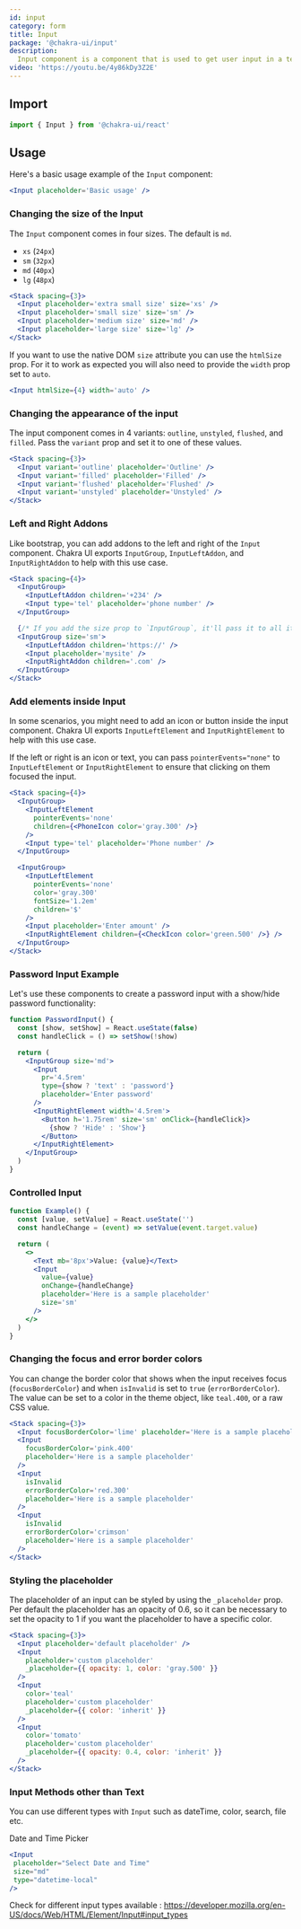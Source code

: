 ```yaml
---
id: input
category: form
title: Input
package: '@chakra-ui/input'
description:
  Input component is a component that is used to get user input in a text field.
video: 'https://youtu.be/4y86kDy3Z2E'
---
```


## Import

```js
import { Input } from '@chakra-ui/react'
```

## Usage

Here's a basic usage example of the `Input` component:

```jsx
<Input placeholder='Basic usage' />
```

### Changing the size of the Input

The `Input` component comes in four sizes. The default is `md`.

- `xs` (`24px`)
- `sm` (`32px`)
- `md` (`40px`)
- `lg` (`48px`)

```jsx
<Stack spacing={3}>
  <Input placeholder='extra small size' size='xs' />
  <Input placeholder='small size' size='sm' />
  <Input placeholder='medium size' size='md' />
  <Input placeholder='large size' size='lg' />
</Stack>
```

If you want to use the native DOM `size` attribute you can use the `htmlSize`
prop. For it to work as expected you will also need to provide the `width` prop
set to `auto`.

```jsx
<Input htmlSize={4} width='auto' />
```

### Changing the appearance of the input

The input component comes in 4 variants: `outline`, `unstyled`, `flushed`, and
`filled`. Pass the `variant` prop and set it to one of these values.

```jsx
<Stack spacing={3}>
  <Input variant='outline' placeholder='Outline' />
  <Input variant='filled' placeholder='Filled' />
  <Input variant='flushed' placeholder='Flushed' />
  <Input variant='unstyled' placeholder='Unstyled' />
</Stack>
```

### Left and Right Addons

Like bootstrap, you can add addons to the left and right of the `Input`
component. Chakra UI exports `InputGroup`, `InputLeftAddon`, and
`InputRightAddon` to help with this use case.

```jsx
<Stack spacing={4}>
  <InputGroup>
    <InputLeftAddon children='+234' />
    <Input type='tel' placeholder='phone number' />
  </InputGroup>

  {/* If you add the size prop to `InputGroup`, it'll pass it to all its children. */}
  <InputGroup size='sm'>
    <InputLeftAddon children='https://' />
    <Input placeholder='mysite' />
    <InputRightAddon children='.com' />
  </InputGroup>
</Stack>
```

### Add elements inside Input

In some scenarios, you might need to add an icon or button inside the input
component. Chakra UI exports `InputLeftElement` and `InputRightElement` to help
with this use case.

If the left or right is an icon or text, you can pass `pointerEvents="none"` to
`InputLeftElement` or `InputRightElement` to ensure that clicking on them
focused the input.

```jsx
<Stack spacing={4}>
  <InputGroup>
    <InputLeftElement
      pointerEvents='none'
      children={<PhoneIcon color='gray.300' />}
    />
    <Input type='tel' placeholder='Phone number' />
  </InputGroup>

  <InputGroup>
    <InputLeftElement
      pointerEvents='none'
      color='gray.300'
      fontSize='1.2em'
      children='$'
    />
    <Input placeholder='Enter amount' />
    <InputRightElement children={<CheckIcon color='green.500' />} />
  </InputGroup>
</Stack>
```

### Password Input Example

Let's use these components to create a password input with a show/hide password
functionality:

```jsx
function PasswordInput() {
  const [show, setShow] = React.useState(false)
  const handleClick = () => setShow(!show)

  return (
    <InputGroup size='md'>
      <Input
        pr='4.5rem'
        type={show ? 'text' : 'password'}
        placeholder='Enter password'
      />
      <InputRightElement width='4.5rem'>
        <Button h='1.75rem' size='sm' onClick={handleClick}>
          {show ? 'Hide' : 'Show'}
        </Button>
      </InputRightElement>
    </InputGroup>
  )
}
```

### Controlled Input

```jsx
function Example() {
  const [value, setValue] = React.useState('')
  const handleChange = (event) => setValue(event.target.value)

  return (
    <>
      <Text mb='8px'>Value: {value}</Text>
      <Input
        value={value}
        onChange={handleChange}
        placeholder='Here is a sample placeholder'
        size='sm'
      />
    </>
  )
}
```

### Changing the focus and error border colors

You can change the border color that shows when the input receives focus
(`focusBorderColor`) and when `isInvalid` is set to `true` (`errorBorderColor`).
The value can be set to a color in the theme object, like `teal.400`, or a raw
CSS value.

```jsx
<Stack spacing={3}>
  <Input focusBorderColor='lime' placeholder='Here is a sample placeholder' />
  <Input
    focusBorderColor='pink.400'
    placeholder='Here is a sample placeholder'
  />
  <Input
    isInvalid
    errorBorderColor='red.300'
    placeholder='Here is a sample placeholder'
  />
  <Input
    isInvalid
    errorBorderColor='crimson'
    placeholder='Here is a sample placeholder'
  />
</Stack>
```

### Styling the placeholder

The placeholder of an input can be styled by using the `_placeholder` prop. Per
default the placeholder has an opacity of 0.6, so it can be necessary to set the
opacity to 1 if you want the placeholder to have a specific color.

```jsx
<Stack spacing={3}>
  <Input placeholder='default placeholder' />
  <Input
    placeholder='custom placeholder'
    _placeholder={{ opacity: 1, color: 'gray.500' }}
  />
  <Input
    color='teal'
    placeholder='custom placeholder'
    _placeholder={{ color: 'inherit' }}
  />
  <Input
    color='tomato'
    placeholder='custom placeholder'
    _placeholder={{ opacity: 0.4, color: 'inherit' }}
  />
</Stack>
```

### Input Methods other than Text
You can use different types with `Input` such as dateTime, color, search, file etc. 

Date and Time Picker

```jsx
<Input
 placeholder="Select Date and Time"
 size="md"
 type="datetime-local"
/>
```
Check for different input types available : https://developer.mozilla.org/en-US/docs/Web/HTML/Element/Input#input_types 

